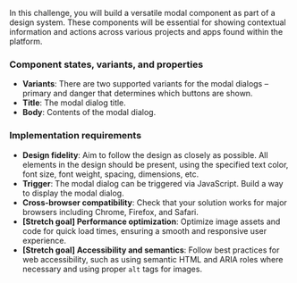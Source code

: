 In this challenge, you will build a versatile modal component as part of a design system. These components will be essential for showing contextual information and actions across various projects and apps found within the platform.

### Component states, variants, and properties

- **Variants**: There are two supported variants for the modal dialogs – primary and danger that determines which buttons are shown.
- **Title**: The modal dialog title.
- **Body**: Contents of the modal dialog.

### Implementation requirements

- **Design fidelity**: Aim to follow the design as closely as possible. All elements in the design should be present, using the specified text color, font size, font weight, spacing, dimensions, etc.
- **Trigger**: The modal dialog can be triggered via JavaScript. Build a way to display the modal dialog.
- **Cross-browser compatibility**: Check that your solution works for major browsers including Chrome, Firefox, and Safari.
- **[Stretch goal] Performance optimization**: Optimize image assets and code for quick load times, ensuring a smooth and responsive user experience.
- **[Stretch goal] Accessibility and semantics**: Follow best practices for web accessibility, such as using semantic HTML and ARIA roles where necessary and using proper `alt` tags for images.
